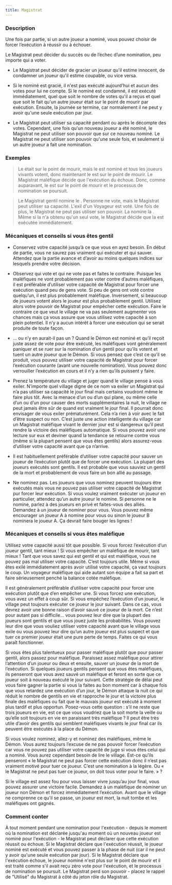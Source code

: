 ```yaml
---
title: Magistrat
---
```



<Role MAGISTRAT header />

### Description

Une fois par partie, si un autre joueur a nominé, vous pouvez choisir de forcer l’exécution à réussir ou à échouer.

Le Magistrat peut décider du succès ou de l’échec d’une nomination, peu importe qui a voter.

-   Le Magistrat peut décider de gracier un joueur qu'il estime innocent, de condamner un joueur qu'il estime coupable, ou vice versa. 

-   Si le nominé est gracié, il n'est pas exécuté aujourd'hui et aucun des votes pour lui ne compte. Si le nominé est condamné, il est exécuté immédiatement, quel que soit le nombre de votes qu'il a reçus et quel que soit le fait qu'un autre joueur était sur le point de mourir par exécution. Ensuite, la journée se termine, car normalement il ne peut y avoir qu'une seule exécution par jour. 

-   Le Magistrat peut utiliser sa capacité pendant ou après le décompte des votes. Cependant, une fois qu'un nouveau joueur a été nominé, le Magistrat ne peut utiliser son pouvoir que sur ce nouveau nominé. Le Magistrat ne peut utiliser son pouvoir qu'une seule fois, et seulement si un autre joueur a fait une nomination. 

### Exemples

> Le <Role MERCENAIRE /> était sur le point de mourir, mais le <Role PO /> est nominé et tous les joueurs vivants votent, donc maintenant le <Role PO /> est sur le point de mourir. Le Magistrat maléfique décide que l'exécution du <Role PO /> échoue. Donc, comme auparavant, le <Role MERCENAIRE /> est sur le point de mourir et le processus de nomination se poursuit. 

> Le Magistrat gentil nomine le <Role PROFESSEUR />. Personne ne vote, mais le Magistrat peut utiliser sa capacité. L'exil d'un Voyageur est voté. Une fois de plus, le Magistrat ne peut pas utiliser son pouvoir. La <Role MAMIE /> nomine la <Role BRUTE />. Même si la <Role BRUTE /> n'a obtenu qu'un seul vote, le Magistrat décide que la <Role BRUTE /> est exécutée immédiatement. 

### Mécaniques et conseils si vous êtes gentil

- Conservez votre capacité jusqu’à ce que vous en ayez besoin. En début de partie, vous ne saurez pas vraiment qui exécuter et qui sauver. Attendez que la partie avance et d’avoir au moins quelques indices sur lesquels prendre votre décision.

- Observez qui vote et qui ne vote pas et faites le contraire. Puisque les maléfiques ne vont probablement pas voter contre d’autres maléfiques, il est préférable d’utiliser votre capacité de Magistrat pour forcer une exécution quand peu de gens vote. Si peu de gens ont voté contre quelqu’un, il est plus probablement maléfique. Inversement, si beaucoup de joueurs votent alors le joueur est plus probablement gentil. Utilisez alors votre pouvoir de Magistrat pour empêcher cette exécution. Faire le contraire ce que veut le village ne va pas seulement augmenter vos chances mais ça vous assure que vous utilisez votre capacité à son plein potentiel. Il n’y a aucun intérêt à forcer une exécution qui se serait produite de toute façon. 

- … ou n’y en aurait-il pas un ? Quand le Démon est nominé et qu’il reçoit juste assez de vote pour être exécuté, les maléfiques vont généralement paniquer et se ruer sur la nomination d’un gentil pour qu’ils votent et tuent un autre joueur que le Démon. Si vous pensez que c’est ce qu’il se produit, vous pouvez utiliser votre capacité de Magistrat pour forcer l’exécution courante (avant une nouvelle nomination). Vous pouvez donc verrouiller l’exécution en cours et il n’y a rien qu’ils puissent y faire.

- Prenez la température du village et juger quand le village pense à vous exiler. N’importe quel village digne de ce nom va exiler un Magistrat qui n’a pas utiliser sa capacité le jour final mais certains voudront même le faire plus tôt. Avec la menace d’un <Role SHABALOTH /> ou d’un <Role PO /> qui plane, ou même celle d’un <Role ASSASSIN /> ou d’un <Role PARRAIN /> pour causer des morts supplémentaires la nuit, le village ne peut jamais être sûr de quand est vraiment le jour final. Il pourrait donc envisager de vous exiler prématurément. Cela n’a rien à voir avec le fait d’être suspect ou non. C’est juste une action intelligente du village car un Magistrat maléfique vivant le dernier jour est si dangereux qu’il peut rendre la victoire des maléfiques automatique. Si vous pouvez avoir une lecture sur eux et deviner quand la tendance se retourne contre vous (même si la plupart pensent que vous êtes gentils) alors assurez-vous d’utiliser votre capacité avant que ça n’arrive. 

- Il est habituellement préférable d’utiliser votre capacité pour sauver un joueur de l’exécution plutôt que de forcer une exécution. La plupart des joueurs exécutés sont gentils. Il est probable que vous sauviez un gentil de la mort et probablement de vous faire un bon allié au passage.

- Ne nominez pas. Les joueurs que vous nominez peuvent toujours être exécutés mais vous ne pouvez pas utiliser votre capacité de Magistrat pur forcer leur exécution. Si vous voulez vraiment exécuter un joueur en particulier, attendez qu’un autre joueur le nomine. Si personne ne le nomine, parlez à des joueurs en privé et faites-vous des alliés. Demandez à un joueur de nominer pour vous. Vous pouvez même encourager un joueur A à nomine pour vous ou sinon le joueur B nominera le joueur A. Ça devrait faire bouger les lignes !

### Mécaniques et conseils si vous êtes maléfique

Utilisez votre capacité aussi tôt que possible. Si vous forcez l’exécution d’un joueur gentil, tant mieux ! Si vous empêcher un maléfique de mourir, tant mieux ! Tant que vous savez qui est gentil et qui est maléfique, vous ne pouvez pas mal utiliser votre capacité. C’est toujours utile. Même si vous êtes exilé immédiatement après avoir utilisé votre capacité, ça vaut toujours le coup. Un voyageur maléfique qui aide autant son équipe a fait sa part et faire sérieusement penché la balance cotée maléfique.

Il est généralement préférable d’utiliser votre capacité pour forcer une exécution plutôt que d’en empêcher une. Si vous forcez une exécution, vous avez un effet à coup sûr. Si vous empêchez l’exécution d’un joueur, le village peut toujours exécuter ce joueur le jour suivant. Dans ce cas, vous devrez avoir une bonne raison d’avoir sauvé ce joueur de la mort. Ce n’est pour autant pas si difficile… vous pouvez leur dire que la plupart des joueurs sont gentils et que vous jouez juste les probabilités. Vous pouvez leur dire que vous vouliez utiliser votre capacité avant que le village vous exile ou vous pouvez leur dire qu’un autre joueur est plus suspect et que tuer ce premier joueur était une pure perte de temps. Faites ce qui vous paraît fonctionner. 

Si vous êtes plus talentueux pour passer maléfique plutôt que pour passer gentil, alors passez pour maléfique. Paraissez assez maléfique pour attirer l’attention d’un joueur ou deux et ensuite, sauver un joueur de la mort de l’exécution. Si quelques joueurs gentils pensent que vous êtes maléfiques, ils penseront que vous avez sauvé un maléfique et feront en sorte que ce joueur soit à nouveau exécuté le jour suivant. Cette stratégie de délai peut vous faire gagner la partie si vous la faites au bon moment car à chaque fois que vous retardez une exécution d’un jour, le Démon attaque la nuit ce qui réduit le nombre de gentils en vie et rapproche le jour et la victoire plus finale des maléfiques ou fait que le mauvais joueur est exécuté à moment plus tardif et plus opportun. Posez-vous cette question : s’il ne reste que trois joueurs en vie, est ce que vous voudriez que la <Role COMMERE /> soit morte la veille ou qu’elle soit toujours en vie en paraissant très maléfique ? Il peut être très utile d’avoir des gentils qui semblent maléfiques vivants le jour final car ils peuvent être exécutés à la place du Démon.

Si vous voulez nominez, allez-y et nominez des maléfiques, même le Démon. Vous aurez toujours l’excuse de ne pas pouvoir forcer l’exécution car vous ne pouvez pas utiliser votre capacité de juge si vous êtes celui qui a nominé. Vous aurez cependant besoin de lire le village. Est-ce qu’ils penseront « le Magistrat ne peut pas forcer cette exécution donc il n’est pas vraiment motivé pour tuer ce joueur. C’est une nomination à la légère. Ou « le Magistrat ne peut pas tuer ce joueur, on doit tous voter pour le faire. » ?

Si le village est assez fou pour vous laisser vivre jusqu’au jour final, vous pouvez assurer une victoire facile. Demandez à un maléfique de nominer un joueur non Démon et forcez immédiatement l’exécution. Avant que le village ne comprenne ce qu’il se passe, un joueur est mort, la nuit tombe et les maléfiques ont gagnés.

### Comment conter

À tout moment pendant une nomination pour l'exécution - depuis le moment où la nomination est déclarée jusqu'au moment où un nouveau joueur est nominé pour l'exécution - le Magistrat peut déclarer que cette exécution réussit ou échoue. Si le Magistrat déclare que l'exécution réussit, le joueur nominé est exécuté et vous pouvez passer à la phase de nuit (car il ne peut y avoir qu'une seule exécution par jour). Si le Magistrat déclare que l'exécution échoue, le joueur nominé n'est plus sur le point de mourir et il est traité comme s'il avait reçu zéro vote pour l'exécution, et le processus de nomination se poursuit. Le Magistrat perd son pouvoir - placez le rappel de "Utilisé" du Magistrat à côté du jeton rôle du Magistrat.